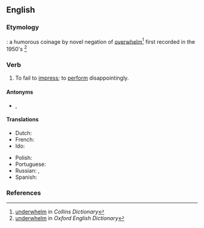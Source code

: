 ==English==

===Etymology===
{{prefix|en|under|whelm}}: a humorous coinage by novel negation of [[overwhelm]]<ref>[http://www.collinsdictionary.com/dictionary/english/underwhelming underwhelm] in ''Collins Dictionary''</ref> first recorded in the 1950's <ref>[http://www.oed.com/view/Entry/212233?redirectedFrom=underwhelm#eid underwhelm] in ''Oxford English Dictionary''</ref>

===Verb===
{{en-verb}}

# To fail to [[impress]]; to [[perform]] disappointingly.

====Antonyms====
* {{l|en|overawe}}, {{l|en|overwhelm}}

====Translations====
{{trans-top|fail to impress}}
* Dutch: {{t+|nl|teleurstellen}}
* French: {{t+|fr|décevoir}}
* Ido: {{t+|io|deceptar}}
{{trans-mid}}
* Polish: {{t+|pl|rozczarować}}
* Portuguese: {{t+|pt|desapontar}}
* Russian: {{t+|ru|разочарова́ть}}, {{t+|ru|разочаро́вывать}}
* Spanish: {{t+|es|decepcionar}}
{{trans-bottom}}

===References===
<references/>